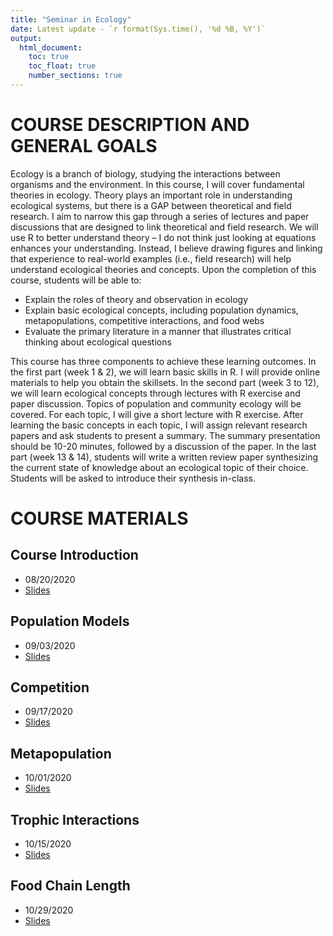 ```yaml
---
title: "Seminar in Ecology"
date: Latest update - `r format(Sys.time(), '%d %B, %Y')`
output:
  html_document:
    toc: true
    toc_float: true
    number_sections: true
---
```


# COURSE DESCRIPTION AND GENERAL GOALS

Ecology is a branch of biology, studying the interactions between organisms and the environment. In this course, I will cover fundamental theories in ecology. Theory plays an important role in understanding ecological systems, but there is a GAP between theoretical and field research. I aim to narrow this gap through a series of lectures and paper discussions that are designed to link theoretical and field research. We will use R to better understand theory – I do not think just looking at equations enhances your understanding. Instead, I believe drawing figures and linking that experience to real-world examples (i.e., field research) will help understand ecological theories and concepts. Upon the completion of this course, students will be able to:

- Explain the roles of theory and observation in ecology
- Explain basic ecological concepts, including population dynamics, metapopulations, competitive interactions, and food webs
- Evaluate the primary literature in a manner that illustrates critical thinking about ecological questions

This course has three components to achieve these learning outcomes. In the first part (week 1 & 2), we will learn basic skills in R. I will provide online materials to help you obtain the skillsets. In the second part (week 3 to 12), we will learn ecological concepts through lectures with R exercise and paper discussion. Topics of population and community ecology will be covered. For each topic, I will give a short lecture with R exercise. After learning the basic concepts in each topic, I will assign relevant research papers and ask students to present a summary. The summary presentation should be 10-20 minutes, followed by a discussion of the paper. In the last part (week 13 & 14), students will write a written review paper synthesizing the current state of knowledge about an ecological topic of their choice. Students will be asked to introduce their synthesis in-class.

# COURSE MATERIALS

## Course Introduction

- 08/20/2020
- <a href="lecture01_introduction.html" target="_blank">Slides</a>

## Population Models

- 09/03/2020
- <a href="lecture02_population-model.html" target="_blank">Slides</a>

## Competition

- 09/17/2020
- <a href="lecture03_competition.html" target="_blank">Slides</a>

## Metapopulation

- 10/01/2020
- <a href="lecture04_metapopulations.html" target="_blank">Slides</a>

## Trophic Interactions

- 10/15/2020
- <a href="lecture05_trophic.html" target="_blank">Slides</a>

## Food Chain Length

- 10/29/2020
- <a href="lecture06_foodchainlength.html" target="_blank">Slides</a>
